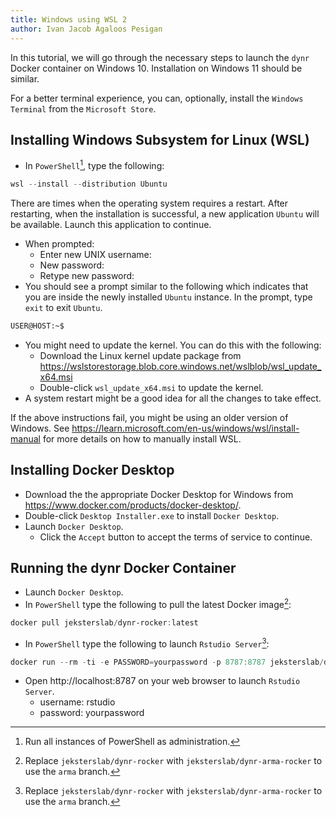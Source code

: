 ```yaml
---
title: Windows using WSL 2
author: Ivan Jacob Agaloos Pesigan
---
```


In this tutorial, we will go through the necessary steps to launch the `dynr` Docker container on Windows 10. Installation on Windows 11 should be similar.

::: callout-note
For a better terminal experience, you can, optionally, install the `Windows Terminal` from the `Microsoft Store`.  
:::

## Installing Windows Subsystem for Linux (WSL)

-  In `PowerShell`[^docker-win-1], type the following:

[^docker-win-1]: Run all instances of PowerShell as administration.

```powershell
wsl --install --distribution Ubuntu
```

::: callout-note
There are times when the operating system requires a restart. After restarting, when the installation is successful, a new application `Ubuntu` will be available. Launch this application to continue.
:::

-  When prompted:
    -  Enter new UNIX username:
    -  New password:
    -  Retype new password:
-  You should see a prompt similar to the following which indicates that you are inside the newly installed `Ubuntu` instance. In the prompt, type `exit` to exit `Ubuntu`.

```bash
USER@HOST:~$
```

-  You might need to update the kernel. You can do this with the following:
    -  Download the Linux kernel update package from [https://wslstorestorage.blob.core.windows.net/wslblob/wsl_update_x64.msi](https://wslstorestorage.blob.core.windows.net/wslblob/wsl_update_x64.msi)
    -  Double-click `wsl_update_x64.msi` to update the kernel.
-  A system restart might be a good idea for all the changes to take effect.

If the above instructions fail, you might be using an older version of Windows. See [https://learn.microsoft.com/en-us/windows/wsl/install-manual](https://learn.microsoft.com/en-us/windows/wsl/install-manual) for more details on how to manually install WSL.

## Installing Docker Desktop

-  Download the the appropriate Docker Desktop for Windows from [https://www.docker.com/products/docker-desktop/](https://www.docker.com/products/docker-desktop/).
-  Double-click `Desktop Installer.exe` to install `Docker Desktop`.
-  Launch `Docker Desktop`.
    -  Click the `Accept` button to accept the terms of service to continue.

## Running the dynr Docker Container

-  Launch `Docker Desktop`.
-  In `PowerShell` type the following to pull the latest Docker image[^docker-win-2]:

```powershell
docker pull jeksterslab/dynr-rocker:latest
```

-  In `PowerShell` type the following to launch `Rstudio Server`[^docker-win-2]:

[^docker-win-2]: Replace `jeksterslab/dynr-rocker` with `jeksterslab/dynr-arma-rocker` to use the `arma` branch.

```powershell
docker run --rm -ti -e PASSWORD=yourpassword -p 8787:8787 jeksterslab/dynr-rocker
```

-  Open http://localhost:8787 on your web browser to launch `Rstudio Server`.
    -  username: rstudio
    -  password: yourpassword
